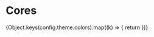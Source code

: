 
<Meta title="Intro" />

# Cores

<ColorPalette>
  {Object.keys(config.theme.colors).map((k) => {
    return <ColorItem title={k} colors={{ [k]: config.theme.colors[k] }} />
  })}
</ColorPalette>
